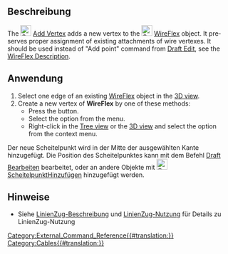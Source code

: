 <languages/>

{{Docnav
|[[Cables_WireFlex/de|LinienZug]]
|[[Cables_DelVertex/de| ScheitelpunktLöschen]]
|[[Cables_Workbench/de|Arbeitsbereich Cables]]
|IconL=Cables_WireFlex.svg
|IconR=Cables_DelVertex.svg
|IconC=Cables_workbench_icon.svg
}}

{{GuiCommand/de
|Name=Cables ScheitelpunktHinzufügen
|MenuLocation=Cable Drähte → Scheitelpunkt hinzufügen
|Workbenches=[[Cables_Workbench/de|Cables]]
|Shortcut=
|Version=1.0
|SeeAlso=[[Cables_DelVertex/de| ScheitelpunktLöschen]]
}}

<span id="Description"></span>
==Beschreibung==

<div lang="en" dir="ltr" class="mw-content-ltr">
The [[Image:Cables_AddVertex.svg|24px]] [[Cables_AddVertex|Add Vertex]] adds a new vertex to the [[Image:Cables_WireFlex.svg|24px]] [[Cables_WireFlex|WireFlex]] object. It preserves proper assignment of existing attachments of wire vertexes. It should be used instead of "Add point" command from [[Draft_Edit|Draft Edit]], see the [[Cables_WireFlex#Description|WireFlex Description]].
</div>

<span id="Usage"></span>
==Anwendung==

<div lang="en" dir="ltr" class="mw-content-ltr">
# Select one edge of an existing [[Cables_WireFlex|WireFlex]] object in the [[3D_view|3D view]].
# Create a new vertex of '''WireFlex''' by one of these methods:
#* Press the {{Button|[[Image:Cables_AddVertex.svg|16px]] [[Cables_AddVertex|Add Vertex]]}} button.
#* Select the {{MenuCommand|Cable Wires → [[Image:Cables_AddVertex.svg|16px]] Add Vertex}} option from the menu.
#* Right-click in the [[Tree_view|Tree view]] or the [[3D_view|3D view]] and select the {{MenuCommand|Cable Wires → [[Image:Cables_AddVertex.svg|16px]] Add Vertex}} option from the context menu.
</div>

Der neue Scheitelpunkt wird in der Mitte der ausgewählten Kante hinzugefügt. Die Position des Scheitelpunktes kann mit dem Befehl [[Draft_Edit/de|Draft Bearbeiten]] bearbeitet,  oder an andere Objekte mit [[Image:Cables_AttachVertex.svg|24px]] [[Cables_AttachVertex/de|ScheitelpunktHinzufügen]] hinzugefügt werden.

<span id="Notes"></span>
==Hinweise==

* Siehe  [[Cables_WireFlex/de#Description|LinienZug-Beschreibung]] und [[Cables_WireFlex/de#Usage|LinienZug-Nutzung]] für Details zu LinienZug-Nutzung


{{Docnav
|[[Cables_WireFlex/de|LinienZug]]
|[[Cables_DelVertex/de| ScheitelpunktLöschen]]
|[[Cables_Workbench/de|Arbeitsbereich Cables]]
|IconL=Cables_WireFlex.svg
|IconR=Cables_DelVertex.svg
|IconC=Cables_workbench_icon.svg
}}

[[Category:External_Command_Reference{{#translation:}}]]
[[Category:Cables{{#translation:}}]]